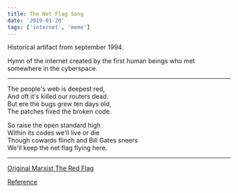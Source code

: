 ```yaml
---
title: The Net Flag Song
date: '2019-01-20'
tags: ['internet', 'meme']
---
```


Historical artifact from september 1994. 

Hymn of the internet created by the first human beings who met somewhere in the cyberspace. 

***

<div className="italic">

The people's web is deepest red,<br/>
And oft it's killed our routers dead.<br/>
But ere the bugs grew ten days old,<br/>
The patches fixed the broken code.<br/>

So raise the open standard high<br/>
Within its codes we'll live or die<br/>
Though cowards flinch and Bill Gates sneers<br/>
We'll keep the net flag flying here.<br/>

</div>

***

[Original Marxist The Red Flag](https://www.marxists.org/subject/art/music/lyrics/en/red-flag.htm)

[Reference](https://www.w3.org/People/Raggett/book4/ch02.html)